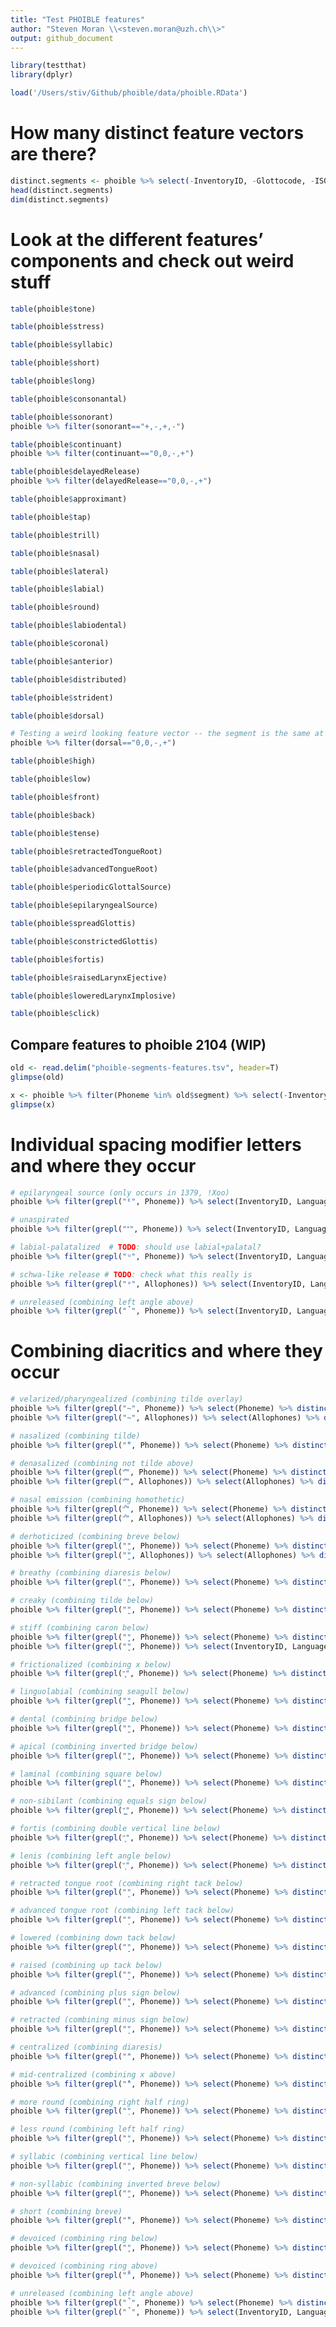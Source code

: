 ```yaml
---
title: "Test PHOIBLE features"
author: "Steven Moran \\<steven.moran@uzh.ch\\>"
output: github_document
---
```


```r
library(testthat)
library(dplyr)
```

```r
load('/Users/stiv/Github/phoible/data/phoible.RData')
```

# How many distinct feature vectors are there?
```r
distinct.segments <- phoible %>% select(-InventoryID, -Glottocode, -ISO6393, -LanguageName, -SpecificDialect, -GlyphID, -Allophones, -Marginal, -SegmentClass, -Source) %>% distinct()
head(distinct.segments)
dim(distinct.segments)
```


# Look at the different features' components and check out weird stuff

```r
table(phoible$tone)
```

```r
table(phoible$stress)
```

```r
table(phoible$syllabic)
```

```r
table(phoible$short)
```

```r
table(phoible$long)
```

```r
table(phoible$consonantal)
```

```r
table(phoible$sonorant)
phoible %>% filter(sonorant=="+,-,+,-")
```

```r
table(phoible$continuant)
phoible %>% filter(continuant=="0,0,-,+")
```

```r
table(phoible$delayedRelease)
phoible %>% filter(delayedRelease=="0,0,-,+")
```

```r
table(phoible$approximant)
```

```r
table(phoible$tap)
```

```r
table(phoible$trill)
```

```r
table(phoible$nasal)
```

```r
table(phoible$lateral)
```

```r
table(phoible$labial)
```

```r
table(phoible$round)
```

```r
table(phoible$labiodental)
```

```r
table(phoible$coronal)
```

```r
table(phoible$anterior)
```

```r
table(phoible$distributed)
```

```r
table(phoible$strident)
```

```r
table(phoible$dorsal)

# Testing a weird looking feature vector -- the segment is the same at source
phoible %>% filter(dorsal=="0,0,-,+")
```

```r
table(phoible$high)
```

```r
table(phoible$low)
```

```r
table(phoible$front)
```

```r
table(phoible$back)
```

```r
table(phoible$tense)
```

```r
table(phoible$retractedTongueRoot)
```

```r
table(phoible$advancedTongueRoot)
```

```r
table(phoible$periodicGlottalSource)
```

```r
table(phoible$epilaryngealSource)
```

```r
table(phoible$spreadGlottis)
```

```r
table(phoible$constrictedGlottis)
```

```r
table(phoible$fortis)
```

```r
table(phoible$raisedLarynxEjective)
```

```r
table(phoible$loweredLarynxImplosive)
```

```r
table(phoible$click)
```

## Compare features to phoible 2104 (WIP)

```r
old <- read.delim("phoible-segments-features.tsv", header=T)
glimpse(old)

x <- phoible %>% filter(Phoneme %in% old$segment) %>% select(-InventoryID, -Glottocode, -ISO6393, -LanguageName, -SpecificDialect, -GlyphID, -Allophones, -Marginal, -SegmentClass, -Source) %>% distinct()
glimpse(x)
```


# Individual spacing modifier letters and where they occur
```r
# epilaryngeal source (only occurs in 1379, !Xoo)
phoible %>% filter(grepl("ᴱ", Phoneme)) %>% select(InventoryID, LanguageName, Phoneme)
```

```r
# unaspirated
phoible %>% filter(grepl("˭", Phoneme)) %>% select(InventoryID, LanguageName, Phoneme)
```

```r
# labial-palatalized  # TODO: should use labial+palatal?
phoible %>% filter(grepl("ᶣ", Phoneme)) %>% select(InventoryID, LanguageName, Phoneme)
```

```r
# schwa-like release # TODO: check what this really is
phoible %>% filter(grepl("ᵊ", Allophones)) %>% select(InventoryID, LanguageName, Phoneme, Allophones)
```

```r
# unreleased (combining left angle above)
phoible %>% filter(grepl("̚", Phoneme)) %>% select(InventoryID, LanguageName, Phoneme)
```

# Combining diacritics and where they occur

```r
# velarized/pharyngealized (combining tilde overlay)
phoible %>% filter(grepl("̴", Phoneme)) %>% select(Phoneme) %>% distinct()
phoible %>% filter(grepl("̴", Allophones)) %>% select(Allophones) %>% distinct()
```

```r
# nasalized (combining tilde)
phoible %>% filter(grepl("̃", Phoneme)) %>% select(Phoneme) %>% distinct()
```

```r
# denasalized (combining not tilde above)
phoible %>% filter(grepl("͊", Phoneme)) %>% select(Phoneme) %>% distinct()
phoible %>% filter(grepl("͊", Allophones)) %>% select(Allophones) %>% distinct()
```

```r
# nasal emission (combining homothetic)
phoible %>% filter(grepl("͋", Phoneme)) %>% select(Phoneme) %>% distinct()
phoible %>% filter(grepl("͋", Allophones)) %>% select(Allophones) %>% distinct()
```

```r
# derhoticized (combining breve below)
phoible %>% filter(grepl("̮", Phoneme)) %>% select(Phoneme) %>% distinct()
phoible %>% filter(grepl("̮", Allophones)) %>% select(Allophones) %>% distinct()
```

```r
# breathy (combining diaresis below)
phoible %>% filter(grepl("̤", Phoneme)) %>% select(Phoneme) %>% distinct()
```

```r
# creaky (combining tilde below)
phoible %>% filter(grepl("̰", Phoneme)) %>% select(Phoneme) %>% distinct()
```

```r
# stiff (combining caron below)
phoible %>% filter(grepl("̬", Phoneme)) %>% select(Phoneme) %>% distinct()
phoible %>% filter(grepl("̬", Phoneme)) %>% select(InventoryID, LanguageName, Phoneme)
```

```r
# frictionalized (combining x below)
phoible %>% filter(grepl("͓", Phoneme)) %>% select(Phoneme) %>% distinct()
```

```r
# linguolabial (combining seagull below)
phoible %>% filter(grepl("̼", Phoneme)) %>% select(Phoneme) %>% distinct()
```

```r
# dental (combining bridge below)
phoible %>% filter(grepl("̪", Phoneme)) %>% select(Phoneme) %>% distinct()
```

```r
# apical (combining inverted bridge below)
phoible %>% filter(grepl("̺", Phoneme)) %>% select(Phoneme) %>% distinct()
```

```r
# laminal (combining square below)
phoible %>% filter(grepl("̻", Phoneme)) %>% select(Phoneme) %>% distinct()
```

```r
# non-sibilant (combining equals sign below)
phoible %>% filter(grepl("͇", Phoneme)) %>% select(Phoneme) %>% distinct()
```

```r
# fortis (combining double vertical line below)
phoible %>% filter(grepl("͈", Phoneme)) %>% select(Phoneme) %>% distinct()
```

```r
# lenis (combining left angle below)
phoible %>% filter(grepl("͉", Phoneme)) %>% select(Phoneme) %>% distinct()
```

```r
# retracted tongue root (combining right tack below)
phoible %>% filter(grepl("̙", Phoneme)) %>% select(Phoneme) %>% distinct()
```

```r
# advanced tongue root (combining left tack below)
phoible %>% filter(grepl("̘", Phoneme)) %>% select(Phoneme) %>% distinct()
```

```r
# lowered (combining down tack below)
phoible %>% filter(grepl("̞", Phoneme)) %>% select(Phoneme) %>% distinct()
```

```r
# raised (combining up tack below)
phoible %>% filter(grepl("̝", Phoneme)) %>% select(Phoneme) %>% distinct()
```

```r
# advanced (combining plus sign below)
phoible %>% filter(grepl("̟", Phoneme)) %>% select(Phoneme) %>% distinct()
```

```r
# retracted (combining minus sign below)
phoible %>% filter(grepl("̠", Phoneme)) %>% select(Phoneme) %>% distinct()
```

```r
# centralized (combining diaresis)
phoible %>% filter(grepl("̈", Phoneme)) %>% select(Phoneme) %>% distinct()
```

```r
# mid-centralized (combining x above)
phoible %>% filter(grepl("̽", Phoneme)) %>% select(Phoneme) %>% distinct()
```

```r
# more round (combining right half ring)
phoible %>% filter(grepl("̹", Phoneme)) %>% select(Phoneme) %>% distinct()
```

```r
# less round (combining left half ring)
phoible %>% filter(grepl("̜", Phoneme)) %>% select(Phoneme) %>% distinct()
```

```r
# syllabic (combining vertical line below)
phoible %>% filter(grepl("̩", Phoneme)) %>% select(Phoneme) %>% distinct()
```

```r
# non-syllabic (combining inverted breve below)
phoible %>% filter(grepl("̯", Phoneme)) %>% select(Phoneme) %>% distinct()
```

```r
# short (combining breve)
phoible %>% filter(grepl("̆", Phoneme)) %>% select(Phoneme) %>% distinct()
```

```r
# devoiced (combining ring below)
phoible %>% filter(grepl("̥", Phoneme)) %>% select(Phoneme) %>% distinct()
```

```r
# devoiced (combining ring above)
phoible %>% filter(grepl("̊", Phoneme)) %>% select(Phoneme) %>% distinct()
```

```r
# unreleased (combining left angle above)
phoible %>% filter(grepl("̚", Phoneme)) %>% select(Phoneme) %>% distinct()
phoible %>% filter(grepl("̚", Phoneme)) %>% select(InventoryID, LanguageName, Phoneme)
```
